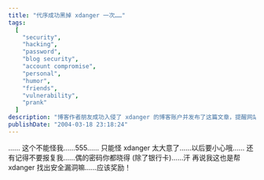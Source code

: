 ```yaml
---
title: "代序成功黑掉 xdanger 一次……"
tags:
  [
    "security",
    "hacking",
    "password",
    "blog security",
    "account compromise",
    "personal",
    "humor",
    "friends",
    "vulnerability",
    "prank"
  ]
description: "博客作者朋友成功入侵了 xdanger 的博客账户并发布了这篇文章，提醒网站所有者加强安全意识。入侵者以玩笑方式强调这是帮助发现安全漏洞，同时请求不要报复，并指出自己的密码 (除银行卡外) 都已被对方知晓。"
publishDate: "2004-03-18 23:18:24"
---
```


...... 这个不能怪我……555…… 只能怪 xdanger 太大意了……以后要小心哦…… 还有记得不要报复我……偶的密码你都晓得 (除了银行卡)……汗 再说我这也是帮 xdanger 找出安全漏洞嘛……应该奖励！

